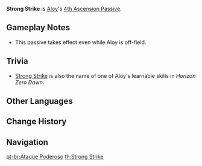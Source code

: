 {{Talent Infobox
|image         = Talent Strong Strike.png
|character     = Aloy
|type          = 4th Ascension Passive
|info          = When Aloy is in the Rushing Ice state conferred by [[Frozen Wilds]], her {{Color|Cryo DMG Bonus}} increases by 3.5% every 1s. A maximum {{Color|Cryo DMG Bonus}} increase of 35% can be gained in this way.
|utility1      = Cryo DMG Bonus
}}
'''Strong Strike''' is [[Aloy]]'s [[4th Ascension Passive]].

==Gameplay Notes==
* This passive takes effect even while Aloy is off-field.

==Trivia==
* [[w:c:horizon:Strong Strike|Strong Strike]] is also the name of one of Aloy's learnable skills in ''Horizon Zero Dawn''.

==Other Languages==
{{Other Languages
|en      = Strong Strike
|zhs     = 强力攻击
|zhs_rm  = Qiánglì Gōngjí
|zht     = 強力攻擊
|zht_rm  = Qiánglì Gōngjí
|zh_tl   = Powerful Attack
|ja      = 強打
|ja_rm   = Kyouda
|ja_tl   = Strong Strike
|ko      = 강력한 공격
|ko_rm   = Gangryeokhan Gonggyeok
|ko_tl   = Strong Strike
|es      = Golpe contundente
|es_tl   = Overwhelming Strike
|fr      = Frappe puissante
|fr_tl   = Strong Strike
|ru      = Сильная атака
|ru_tl   = 
|th      = Strong Strike
|vi      = Tấn Công Mạnh Mẽ
|vi_tl   = Powerful Attack
|de      = Wuchtangriff
|de_tl   = Brunt Attack
|id      = Strong Strike
|pt      = Ataque Poderoso
|pt_tl   = Powerful Attack
}}

==Change History==
{{Change History|2.1}}

==Navigation==
{{Talent Navbox|Aloy}}

[[pt-br:Ataque Poderoso]]
[[th:Strong Strike]]